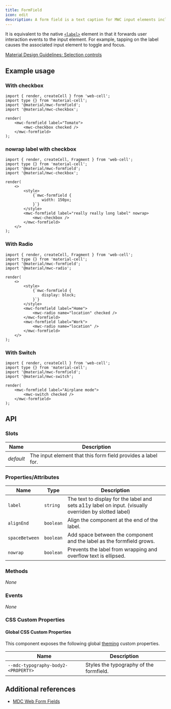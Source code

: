 ```yaml
---
title: FormField
icon: edit
description: A form field is a text caption for MWC input elements including <mwc-checkbox>, <mwc-radio>, and <mwc-switch>.
---
```




It is equivalent to the native [`<label>`][1] element in that it forwards user interaction events to the input element.
For example, tapping on the label causes the associated input element to toggle and focus.

[Material Design Guidelines: Selection controls][2]

## Example usage

### With checkbox

<Example>
    <mwc-formfield label="Tomato">
        <mwc-checkbox checked />
    </mwc-formfield>
</Example>

```TSX
import { render, createCell } from 'web-cell';
import type {} from 'material-cell';
import '@material/mwc-formfield';
import '@material/mwc-checkbox';

render(
    <mwc-formfield label="Tomato">
        <mwc-checkbox checked />
    </mwc-formfield>
);
```

### nowrap label with checkbox

<Example id="nowrap-label-with-checkbox">
    <style>
        {`#nowrap-label-with-checkbox mwc-formfield {
            width: 150px;
        }`}
    </style>
    <mwc-formfield label="really really long label" nowrap>
        <mwc-checkbox />
    </mwc-formfield>
</Example>

```TSX
import { render, createCell, Fragment } from 'web-cell';
import type {} from 'material-cell';
import '@material/mwc-formfield';
import '@material/mwc-checkbox';

render(
    <>
        <style>
            {`mwc-formfield {
                width: 150px;
            }`}
        </style>
        <mwc-formfield label="really really long label" nowrap>
            <mwc-checkbox />
        </mwc-formfield>
    </>
);
```

### With Radio

<Example id="with-radio">
    <style>
        {`#with-radio mwc-formfield {
            display: block;
        }`}
    </style>
    <mwc-formfield label="Home">
        <mwc-radio name="location" checked />
    </mwc-formfield>
    <mwc-formfield label="Work">
        <mwc-radio name="location" />
    </mwc-formfield>
</Example>

```TSX
import { render, createCell, Fragment } from 'web-cell';
import type {} from 'material-cell';
import '@material/mwc-formfield';
import '@material/mwc-radio';

render(
    <>
        <style>
            {`mwc-formfield {
                display: block;
            }`}
        </style>
        <mwc-formfield label="Home">
            <mwc-radio name="location" checked />
        </mwc-formfield>
        <mwc-formfield label="Work">
            <mwc-radio name="location" />
        </mwc-formfield>
    </>
);
```

### With Switch

<Example>
    <mwc-formfield label="Airplane mode">
        <mwc-switch checked />
    </mwc-formfield>
</Example>

```TSX
import { render, createCell } from 'web-cell';
import type {} from 'material-cell';
import '@material/mwc-formfield';
import '@material/mwc-switch';

render(
    <mwc-formfield label="Airplane mode">
        <mwc-switch checked />
    </mwc-formfield>
);
```

## API

### Slots

| Name      | Description                                                  |
| --------- | ------------------------------------------------------------ |
| _default_ | The input element that this form field provides a label for. |

### Properties/Attributes

| Name           | Type      | Description                                                                                           |
| -------------- | --------- | ----------------------------------------------------------------------------------------------------- |
| `label`        | `string`  | The text to display for the label and sets a11y label on input. (visually overriden by slotted label) |
| `alignEnd`     | `boolean` | Align the component at the end of the label.                                                          |
| `spaceBetween` | `boolean` | Add space between the component and the label as the formfield grows.                                 |
| `nowrap`       | `boolean` | Prevents the label from wrapping and overflow text is ellipsed.                                       |

### Methods

_None_

### Events

_None_

### CSS Custom Properties

#### Global CSS Custom Properties

This component exposes the following global [theming][3] custom properties.

| Name                                | Description                             |
| ----------------------------------- | --------------------------------------- |
| `--mdc-typography-body2-<PROPERTY>` | Styles the typography of the formfield. |

## Additional references

-   [MDC Web Form Fields][4]

[1]: https://developer.mozilla.org/en-US/docs/Web/HTML/Element/label
[2]: https://material.io/components/selection-controls/
[3]: https://github.com/material-components/material-components-web-components/blob/master/docs/theming.md
[4]: https://material.io/develop/web/components/input-controls/form-fields/
